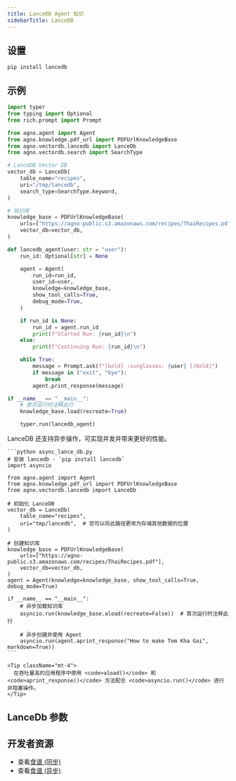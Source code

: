 ```yaml
---
title: LanceDB Agent 知识
sidebarTitle: LanceDB
---
```


## 设置

```shell
pip install lancedb
```

## 示例

```python agent_with_knowledge.py
import typer
from typing import Optional
from rich.prompt import Prompt

from agno.agent import Agent
from agno.knowledge.pdf_url import PDFUrlKnowledgeBase
from agno.vectordb.lancedb import LanceDb
from agno.vectordb.search import SearchType

# LanceDB Vector DB
vector_db = LanceDb(
    table_name="recipes",
    uri="/tmp/lancedb",
    search_type=SearchType.keyword,
)

# 知识库
knowledge_base = PDFUrlKnowledgeBase(
    urls=["https://agno-public.s3.amazonaws.com/recipes/ThaiRecipes.pdf"],
    vector_db=vector_db,
)

def lancedb_agent(user: str = "user"):
    run_id: Optional[str] = None

    agent = Agent(
        run_id=run_id,
        user_id=user,
        knowledge=knowledge_base,
        show_tool_calls=True,
        debug_mode=True,
    )

    if run_id is None:
        run_id = agent.run_id
        print(f"Started Run: {run_id}\n")
    else:
        print(f"Continuing Run: {run_id}\n")

    while True:
        message = Prompt.ask(f"[bold] :sunglasses: {user} [/bold]")
        if message in ("exit", "bye"):
            break
        agent.print_response(message)

if __name__ == "__main__":
    # 首次运行时注释此行
    knowledge_base.load(recreate=True)

    typer.run(lancedb_agent)
```

<Card title="异步支持 ⚡">
  <div className="mt-2">
    <p>
      LanceDB 还支持异步操作，可实现并发并带来更好的性能。
    </p>
    
    ```python async_lance_db.py
    # 安装 lancedb - `pip install lancedb`
    import asyncio

    from agno.agent import Agent
    from agno.knowledge.pdf_url import PDFUrlKnowledgeBase
    from agno.vectordb.lancedb import LanceDb

    # 初始化 LanceDB
    vector_db = LanceDb(
        table_name="recipes",
        uri="tmp/lancedb",  # 您可以将此路径更改为存储其他数据的位置
    )

    # 创建知识库
    knowledge_base = PDFUrlKnowledgeBase(
        urls=["https://agno-public.s3.amazonaws.com/recipes/ThaiRecipes.pdf"],
        vector_db=vector_db,
    )
    agent = Agent(knowledge=knowledge_base, show_tool_calls=True, debug_mode=True)

    if __name__ == "__main__":
        # 异步加载知识库
        asyncio.run(knowledge_base.aload(recreate=False))  # 首次运行时注释此行

        # 异步创建并使用 Agent
        asyncio.run(agent.aprint_response("How to make Tom Kha Gai", markdown=True))
    ```
    
    <Tip className="mt-4">
      在吞吐量高的应用程序中使用 <code>aload()</code> 和 <code>aprint_response()</code> 方法配合 <code>asyncio.run()</code> 进行非阻塞操作。
    </Tip>
  </div>
</Card>

## LanceDb 参数

<Snippet file="vectordb_lancedb_params.mdx" />

## 开发者资源

- 查看[食谱 (同步)](https://github.com/agno-agi/agno/blob/main/cookbook/agent_concepts/knowledge/vector_dbs/lance_db/lance_db.py)
- 查看[食谱 (异步)](https://github.com/agno-agi/agno/blob/main/cookbook/agent_concepts/knowledge/vector_dbs/lance_db/async_lance_db.py)